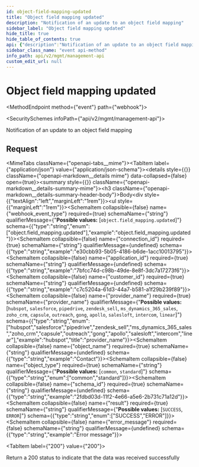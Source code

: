 ```yaml
---
id: object-field-mapping-updated
title: "Object field mapping updated"
description: "Notification of an update to an object field mapping"
sidebar_label: "Object field mapping updated"
hide_title: true
hide_table_of_contents: true
api: {"description":"Notification of an update to an object field mapping","operationId":"objectFieldMappingUpdated","x-event-type":"object.field_mapping.updated","tags":["Webhook Events"],"requestBody":{"content":{"application/json":{"example":{"webhook_event_type":"object.field_mapping.updated","connection_id":"e30cbb93-5b05-4186-b6de-1acc10013795","application_id":"7bfcc74d-c98b-49de-8e8f-3dc7a17273f6","customer_id":"c7c5204a-61d3-44a7-b581-a1f29b239f89","provider_name":"salesforce","object_name":"Contact","object_type":"common","schema_id":"2fdbd03d-11f2-4e66-a5e6-2b731c71a12d","result":"ERROR","error_message":"Error message"},"schema":{"type":"object","properties":{"webhook_event_type":{"type":"string","enum":["object.field_mapping.updated"],"example":"object.field_mapping.updated"},"connection_id":{"type":"string","example":"e30cbb93-5b05-4186-b6de-1acc10013795"},"application_id":{"type":"string","example":"7bfcc74d-c98b-49de-8e8f-3dc7a17273f6"},"customer_id":{"type":"string","example":"c7c5204a-61d3-44a7-b581-a1f29b239f89"},"provider_name":{"type":"string","enum":["hubspot","salesforce","pipedrive","zendesk_sell","ms_dynamics_365_sales","zoho_crm","capsule","outreach","gong","apollo","salesloft","intercom","linear"],"example":"hubspot","title":"provider_name"},"object_name":{"type":"string","example":"Contact"},"object_type":{"type":"string","enum":["common","standard"]},"schema_id":{"type":"string","example":"2fdbd03d-11f2-4e66-a5e6-2b731c71a12d"},"result":{"type":"string","enum":["SUCCESS","ERROR"]},"error_message":{"type":"string","example":"Error message"}},"required":["webhook_event_type","connection_id","application_id","customer_id","provider_name","object_name","object_type","schema_id","result"]}}}},"responses":{"200":{"description":"Return a 200 status to indicate that the data was received successfully"}},"extensions":[{"key":"x-event-type","value":"object.field_mapping.updated"}],"method":"event","path":"webhook","servers":[{"url":"https://api.supaglue.io/mgmt/v2","description":"Supaglue API"}],"securitySchemes":{"x-api-key":{"type":"apiKey","name":"x-api-key","in":"header","description":"API key to allow developers to access the API"}},"jsonRequestBodyExample":{"webhook_event_type":"object.field_mapping.updated","connection_id":"e30cbb93-5b05-4186-b6de-1acc10013795","application_id":"7bfcc74d-c98b-49de-8e8f-3dc7a17273f6","customer_id":"c7c5204a-61d3-44a7-b581-a1f29b239f89","provider_name":"hubspot","object_name":"Contact","object_type":"common","schema_id":"2fdbd03d-11f2-4e66-a5e6-2b731c71a12d","result":"SUCCESS","error_message":"Error message"},"info":{"version":"0.13.13","title":"Management API","contact":{"name":"Supaglue","email":"docs@supaglue.com","url":"https://supaglue.com"},"description":"#### Introduction\n\nWelcome to the Management API documentation. You can use this API to manage customer integrations and connections.\n\n[![Run in Postman](https://run.pstmn.io/button.svg)](https://www.postman.com/supaglue/workspace/supaglue-public/overview)\n\n#### Base API URL\n\n```\nhttps://api.supaglue.io/mgmt/v2\n```\n"}}
sidebar_class_name: "event api-method"
info_path: api/v2/mgmt/management-api
custom_edit_url: null
---
```



<h1 className={"openapi__heading"}>Object field mapping updated</h1>

<MethodEndpoint method={"event"} path={"webhook"}></MethodEndpoint>

<SecuritySchemes infoPath={"api/v2/mgmt/management-api"}></SecuritySchemes>



Notification of an update to an object field mapping

## Request

<MimeTabs className={"openapi-tabs__mime"}><TabItem label={"application/json"} value={"application/json-schema"}><details style={{}} className={"openapi-markdown__details mime"} data-collapsed={false} open={true}><summary style={{}} className={"openapi-markdown__details-summary-mime"}><h3 className={"openapi-markdown__details-summary-header-body"}>Body</h3></summary><div style={{"textAlign":"left","marginLeft":"1rem"}}></div><ul style={{"marginLeft":"1rem"}}><SchemaItem collapsible={false} name={"webhook_event_type"} required={true} schemaName={"string"} qualifierMessage={"**Possible values:** [`object.field_mapping.updated`]"} schema={{"type":"string","enum":["object.field_mapping.updated"],"example":"object.field_mapping.updated"}}></SchemaItem><SchemaItem collapsible={false} name={"connection_id"} required={true} schemaName={"string"} qualifierMessage={undefined} schema={{"type":"string","example":"e30cbb93-5b05-4186-b6de-1acc10013795"}}></SchemaItem><SchemaItem collapsible={false} name={"application_id"} required={true} schemaName={"string"} qualifierMessage={undefined} schema={{"type":"string","example":"7bfcc74d-c98b-49de-8e8f-3dc7a17273f6"}}></SchemaItem><SchemaItem collapsible={false} name={"customer_id"} required={true} schemaName={"string"} qualifierMessage={undefined} schema={{"type":"string","example":"c7c5204a-61d3-44a7-b581-a1f29b239f89"}}></SchemaItem><SchemaItem collapsible={false} name={"provider_name"} required={true} schemaName={"provider_name"} qualifierMessage={"**Possible values:** [`hubspot`, `salesforce`, `pipedrive`, `zendesk_sell`, `ms_dynamics_365_sales`, `zoho_crm`, `capsule`, `outreach`, `gong`, `apollo`, `salesloft`, `intercom`, `linear`]"} schema={{"type":"string","enum":["hubspot","salesforce","pipedrive","zendesk_sell","ms_dynamics_365_sales","zoho_crm","capsule","outreach","gong","apollo","salesloft","intercom","linear"],"example":"hubspot","title":"provider_name"}}></SchemaItem><SchemaItem collapsible={false} name={"object_name"} required={true} schemaName={"string"} qualifierMessage={undefined} schema={{"type":"string","example":"Contact"}}></SchemaItem><SchemaItem collapsible={false} name={"object_type"} required={true} schemaName={"string"} qualifierMessage={"**Possible values:** [`common`, `standard`]"} schema={{"type":"string","enum":["common","standard"]}}></SchemaItem><SchemaItem collapsible={false} name={"schema_id"} required={true} schemaName={"string"} qualifierMessage={undefined} schema={{"type":"string","example":"2fdbd03d-11f2-4e66-a5e6-2b731c71a12d"}}></SchemaItem><SchemaItem collapsible={false} name={"result"} required={true} schemaName={"string"} qualifierMessage={"**Possible values:** [`SUCCESS`, `ERROR`]"} schema={{"type":"string","enum":["SUCCESS","ERROR"]}}></SchemaItem><SchemaItem collapsible={false} name={"error_message"} required={false} schemaName={"string"} qualifierMessage={undefined} schema={{"type":"string","example":"Error message"}}></SchemaItem></ul></details></TabItem></MimeTabs><div><div><ApiTabs><TabItem label={"200"} value={"200"}><div>

Return a 200 status to indicate that the data was received successfully

</div><div></div></TabItem></ApiTabs></div></div>
      
